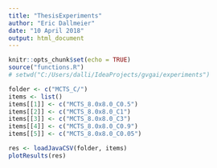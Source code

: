 ```yaml
---
title: "ThesisExperiments"
author: "Eric Dallmeier"
date: "10 April 2018"
output: html_document
---
```


```r
knitr::opts_chunk$set(echo = TRUE)
source("functions.R")
# setwd("C:/Users/dalli/IdeaProjects/gvgai/experiments")
```

```r


folder <- c("MCTS_C/")
items <- list()
items[[1]] <- c("MCTS_8.0x8.0_C0.5")
items[[2]] <- c("MCTS_8.0x8.0_C1")
items[[3]] <- c("MCTS_8.0x8.0_C3")
items[[4]] <- c("MCTS_8.0x8.0_C0.9")
items[[5]] <- c("MCTS_8.0x8.0_C0.05")

res <- loadJavaCSV(folder, items)
plotResults(res)
```


